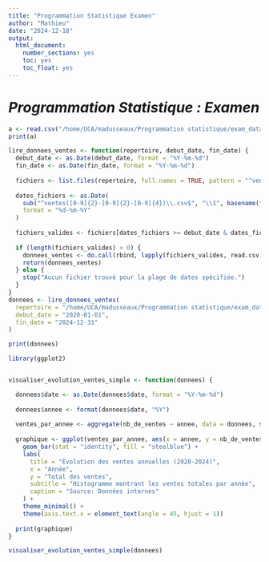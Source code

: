```yaml
---
title: "Programmation Statistique Examen"
author: "Mathieu"
date: "2024-12-18"
output:
  html_document:
    number_sections: yes
    toc: yes
    toc_float: yes
---
```


# ***Programmation Statistique : Examen*** 
```r
a <- read.csv("/home/UCA/madusseaux/Programmation statistique/exam_data/ventes01-05-2024.csv")
print(a)

```
```r
lire_donnees_ventes <- function(repertoire, debut_date, fin_date) {
  debut_date <- as.Date(debut_date, format = "%Y-%m-%d")
  fin_date <- as.Date(fin_date, format = "%Y-%m-%d")
  
  fichiers <- list.files(repertoire, full.names = TRUE, pattern = "^ventes[0-9]{2}-[0-9]{2}-[0-9]{4}\\.csv$")
  
  dates_fichiers <- as.Date(
    sub("^ventes([0-9]{2}-[0-9]{2}-[0-9]{4})\\.csv$", "\\1", basename(fichiers)),
    format = "%d-%m-%Y"
  )
  
  fichiers_valides <- fichiers[dates_fichiers >= debut_date & dates_fichiers <= fin_date]
  
  if (length(fichiers_valides) > 0) {
    donnees_ventes <- do.call(rbind, lapply(fichiers_valides, read.csv))
    return(donnees_ventes)
  } else {
    stop("Aucun fichier trouvé pour la plage de dates spécifiée.")
  }
}
donnees <- lire_donnees_ventes(
  repertoire = "/home/UCA/madusseaux/Programmation statistique/exam_data/",
  debut_date = "2020-01-01",
  fin_date = "2024-12-31"
)

print(donnees)
```



```r
library(ggplot2)


visualiser_evolution_ventes_simple <- function(donnees) {

  donnees$date <- as.Date(donnees$date, format = "%Y-%m-%d")
  
  donnees$annee <- format(donnees$date, "%Y")
  
  ventes_par_annee <- aggregate(nb_de_ventes ~ annee, data = donnees, sum)
  
  graphique <- ggplot(ventes_par_annee, aes(x = annee, y = nb_de_ventes)) +
    geom_bar(stat = "identity", fill = "steelblue") +  
    labs(
      title = "Évolution des ventes annuelles (2020-2024)",
      x = "Année",
      y = "Total des ventes",
      subtitle = "Histogramme montrant les ventes totales par année",
      caption = "Source: Données internes"
    ) +
    theme_minimal() +
    theme(axis.text.x = element_text(angle = 45, hjust = 1))
  
  print(graphique)
}

visualiser_evolution_ventes_simple(donnees)
```